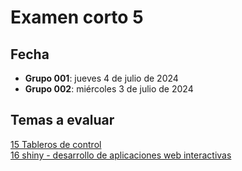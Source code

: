 # Examen corto 5 {.unnumbered}

## Fecha {.unnumbered}
- **Grupo 001**: jueves 4 de julio de 2024
- **Grupo 002**: miércoles 3 de julio de 2024

## Temas a evaluar {.unnumbered}
[15 Tableros de control](https://gf0604-procesamientodatosgeograficos.github.io/2024-i/15-tableros-control.html)  
[16 shiny - desarrollo de aplicaciones web interactivas](https://gf0604-procesamientodatosgeograficos.github.io/2024-i/16-shiny.html)  